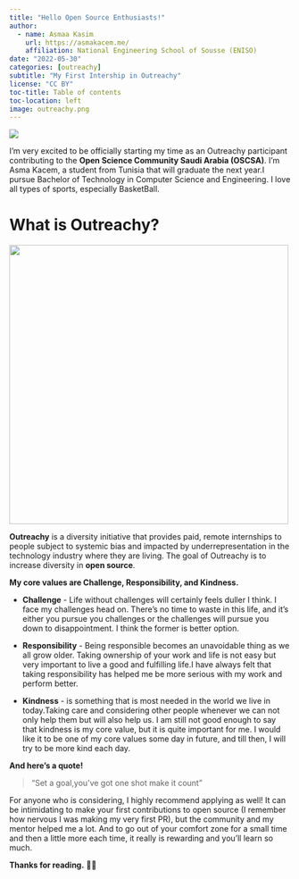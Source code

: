 ```yaml
---
title: "Hello Open Source Enthusiasts!"
author:
  - name: Asmaa Kasim 
    url: https://asmakacem.me/
    affiliation: National Engineering School of Sousse (ENISO)
date: "2022-05-30"
categories: [outreachy]
subtitle: "My First Intership in Outreachy"
license: "CC BY"
toc-title: Table of contents
toc-location: left
image: outreachy.png
---
```


:::{.column-page}
![](Outreachy-Internship-Program.png){fig-align="center"}
:::

I'm very excited to be officially starting my time as an Outreachy participant contributing to the **Open Science Community Saudi Arabia (OSCSA)**. I'm Asma Kacem, a student from Tunisia that will graduate the next year.I pursue Bachelor of Technology in Computer Science and Engineering. I love all types of sports, especially BasketBall.

# What is Outreachy?

![](outreachy_logo.png){fig-align="center" width="500"}

**Outreachy** is a diversity initiative that provides paid, remote internships to people subject to systemic bias and impacted by underrepresentation in the technology industry where they are living. The goal of Outreachy is to increase diversity in **open source**.

**My core values are Challenge, Responsibility, and Kindness.**

-   **Challenge** - Life without challenges will certainly feels duller I think. I face my challenges head on. There's no time to waste in this life, and it's either you pursue you challenges or the challenges will pursue you down to disappointment. I think the former is better option.

-   **Responsibility** - Being responsible becomes an unavoidable thing as we all grow older. Taking ownership of your work and life is not easy but very important to live a good and fulfilling life.I have always felt that taking responsibility has helped me be more serious with my work and perform better.

-   **Kindness** - is something that is most needed in the world we live in today.Taking care and considering other people whenever we can not only help them but will also help us. I am still not good enough to say that kindness is my core value, but it is quite important for me. I would like it to be one of my core values some day in future, and till then, I will try to be more kind each day.

**And here's a quote!**

> "Set a goal,you've got one shot make it count"

For anyone who is considering, I highly recommend applying as well! It can be intimidating to make your first contributions to open source (I remember how nervous I was making my very first PR), but the community and my mentor helped me a lot. And to go out of your comfort zone for a small time and then a little more each time, it really is rewarding and you'll learn so much.

**Thanks for reading.** 💫✨
